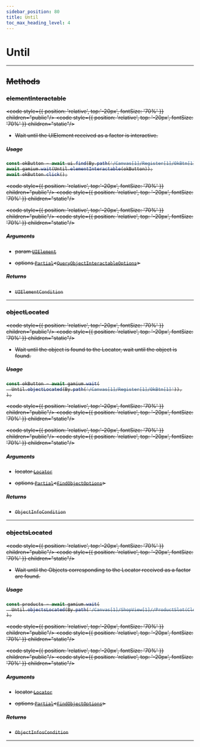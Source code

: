 ```yaml
---
sidebar_position: 80
title: Until
toc_max_heading_level: 4
---
```


# Until <s generated />

<hr class="solid" /> <s generated />

## Methods <s generated />

### elementInteractable <s generated />

<s childtag /> <code  style={{ position: 'relative', top:'-20px', fontSize: '70%' }}  children="public"/> <code  style={{ position: 'relative', top: '-20px', fontSize: '70%' }}  children="static"/> <s generated />

- Wait until the UIElement received as a factor is interactive.

##### Usage

```ts
const okButton = await ui.find(By.path('/Canvas[1]/Register[1]/OkBtn[1]'));
await gamium.wait(Until.elementInteractable(okButton));
await okButton.click();
```

<s childtag /> <code  style={{ position: 'relative', top:'-20px', fontSize: '70%' }}  children="public"/> <code  style={{ position: 'relative', top: '-20px', fontSize: '70%' }}  children="static"/> <s generated />

<s childtag /> <code  style={{ position: 'relative', top:'-20px', fontSize: '70%' }}  children="public"/> <code  style={{ position: 'relative', top: '-20px', fontSize: '70%' }}  children="static"/> <s generated />

##### Arguments <s generated />

- param [`UIElement`](ui-element) <s generated />

- options [`Partial`]( https://www.typescriptlang.org/docs/handbook/utility-types.html#partialtype)<[`QueryObjectInteractableOptions`](../types/query-object-interactable-options)> <s generated />

##### Returns <s generated />

- `UIElementCondition` <s generated />

<hr class="solid" /> <s generated />

### objectLocated <s generated />

<s childtag /> <code  style={{ position: 'relative', top:'-20px', fontSize: '70%' }}  children="public"/> <code  style={{ position: 'relative', top: '-20px', fontSize: '70%' }}  children="static"/> <s generated />

- Wait until the object is found to the Locator, wait until the object is found.

##### Usage

```ts
const okButton = await gamium.wait(
  Until.objectLocated(By.path('/Canvas[1]/Register[1]/OkBtn[1]')),
);
```

<s childtag /> <code  style={{ position: 'relative', top:'-20px', fontSize: '70%' }}  children="public"/> <code  style={{ position: 'relative', top: '-20px', fontSize: '70%' }}  children="static"/> <s generated />

<s childtag /> <code  style={{ position: 'relative', top:'-20px', fontSize: '70%' }}  children="public"/> <code  style={{ position: 'relative', top: '-20px', fontSize: '70%' }}  children="static"/> <s generated />

##### Arguments <s generated />

- locator [`Locator`](../types/locator) <s generated />

- options [`Partial`]( https://www.typescriptlang.org/docs/handbook/utility-types.html#partialtype)<[`FindObjectOptions`](../types/find-object-options)> <s generated />

##### Returns <s generated />

- `ObjectInfoCondition` <s generated />

<hr class="solid" /> <s generated />

### objectsLocated <s generated />

<s childtag /> <code  style={{ position: 'relative', top:'-20px', fontSize: '70%' }}  children="public"/> <code  style={{ position: 'relative', top: '-20px', fontSize: '70%' }}  children="static"/> <s generated />

- Wait until the Objects corresponding to the Locator received as a factor are found.

##### Usage

```ts
const products = await gamium.wait(
  Until.objectsLocated(By.path('/Canvas[1]/ShopView[1]//ProductSlot(Clone)')),
);
```

<s childtag /> <code  style={{ position: 'relative', top:'-20px', fontSize: '70%' }}  children="public"/> <code  style={{ position: 'relative', top: '-20px', fontSize: '70%' }}  children="static"/> <s generated />

<s childtag /> <code  style={{ position: 'relative', top:'-20px', fontSize: '70%' }}  children="public"/> <code  style={{ position: 'relative', top: '-20px', fontSize: '70%' }}  children="static"/> <s generated />

##### Arguments <s generated />

- locator [`Locator`](../types/locator) <s generated />

- options [`Partial`]( https://www.typescriptlang.org/docs/handbook/utility-types.html#partialtype)<[`FindObjectOptions`](../types/find-object-options)> <s generated />

##### Returns <s generated />

- `ObjectInfosCondition` <s generated />

<hr class="solid" /> <s generated />
